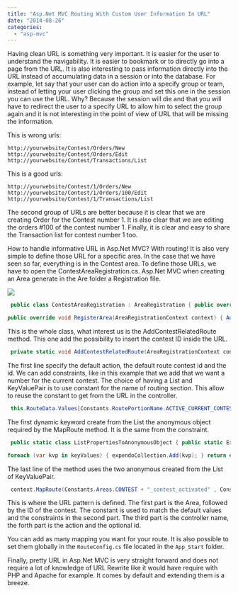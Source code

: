 ```yaml
---
title: "Asp.Net MVC Routing With Custom User Information In URL"
date: "2014-08-26"
categories: 
  - "asp-mvc"
---
```


Having clean URL is something very important. It is easier for the user to understand the navigability. It is easier to bookmark or to directly go into a page from the URL. It is also interesting to pass information directly into the URL instead of accumulating data in a session or into the database. For example, let say that your user can do action into a specify group or team, instead of letting your user clicking the group and set this one in the session you can use the URL. Why? Because the session will die and that you will have to redirect the user to a specify URL to allow him to select the group again and it is not interesting in the point of view of URL that will be missing the information.

This is wrong urls: 

``` 
http://yourwebsite/Contest/Orders/New http://yourwebsite/Contest/Orders/Edit http://yourwebsite/Contest/Transactions/List 
``` 

This is a good urls: 
``` 
http://yourwebsite/Contest/1/Orders/New http://yourwebsite/Contest/1/Orders/100/Edit http://yourwebsite/Contest/1/Transactions/List 
```  
The second group of URLs are better because it is clear that we are creating Order for the Contest number 1. It is also clear that we are editing the orders #100 of the contest number 1. Finally, it is clear and easy to share the Transaction list for contest number 1 too.

How to handle informative URL in Asp.Net MVC? With routing! It is also very simple to define those URL for a specific area. In the case that we have seen so far, everything is in the Contest area. To define those URLs, we have to open the ContestAreaRegistration.cs. Asp.Net MVC when creating an Area generate in the Are folder a Registration file.

![](images/RegistrationArea.png)


```csharp
 public class ContestAreaRegistration : AreaRegistration { public override string AreaName { get { return Constants.Areas.CONTEST; } }

public override void RegisterArea(AreaRegistrationContext context) { AddContestRelatedRoute(context); AddDefaultContestRoute(context); } private static void AddContestRelatedRoute(AreaRegistrationContext context) { var defaultValue = new List<KeyValuePair<string, object>> { new KeyValuePair<string, object>("action", "Index") , new KeyValuePair<string, object>(Constants.RoutePortionName.ACTIVE_CURRENT_CONTEST_ID, UrlParameter.Optional) , new KeyValuePair<string, object>("id", UrlParameter.Optional) }; var constraints = new List<KeyValuePair<string, object>> { new KeyValuePair<string, object>(Constants.RoutePortionName.ACTIVE_CURRENT_CONTEST_ID, @"\\d+") }; dynamic defaultValueObject = ListPropertiesToAnonymousObject.Convert(defaultValue); dynamic constraintsObject = ListPropertiesToAnonymousObject.Convert(constraints); context.MapRoute(Constants.Areas.CONTEST + "_contest_activated", Constants.Areas.CONTEST + "/{" + Constants.RoutePortionName.ACTIVE_CURRENT_CONTEST_ID + "}/{controller}/{action}/{id}", defaultValueObject, constraintsObject); } private static void AddDefaultContestRoute(AreaRegistrationContext context) { context.MapRoute(Constants.Areas.CONTEST + "_default", Constants.Areas.CONTEST + "/{controller}/{action}/{id}", new {action = "Index", id = UrlParameter.Optional}); } } 
```

This is the whole class, what interest us is the AddContestRelatedRoute method. This one add the possibility to insert the contest ID inside the URL.


```csharp
 private static void AddContestRelatedRoute(AreaRegistrationContext context) { var defaultValue = new List<KeyValuePair<string, object>> { new KeyValuePair<string, object>("action", "Index") , new KeyValuePair<string, object>(Constants.RoutePortionName.ACTIVE_CURRENT_CONTEST_ID, UrlParameter.Optional) , new KeyValuePair<string, object>("id", UrlParameter.Optional) }; var constraints = new List<KeyValuePair<string, object>> { new KeyValuePair<string, object>(Constants.RoutePortionName.ACTIVE_CURRENT_CONTEST_ID, @"\\d+") }; dynamic defaultValueObject = ListPropertiesToAnonymousObject.Convert(defaultValue); dynamic constraintsObject = ListPropertiesToAnonymousObject.Convert(constraints); context.MapRoute(Constants.Areas.CONTEST + "_contest_activated", Constants.Areas.CONTEST + "/{" + Constants.RoutePortionName.ACTIVE_CURRENT_CONTEST_ID + "}/{controller}/{action}/{id}", defaultValueObject, constraintsObject); } 
``` 

The first line specify the default action, the default route contest id and the id. We can add constraints, like in this example that we add that we want a number for the current contest. The choice of having a List and KeyValuePair is to use constant for the name of routing section. This allow to reuse the constant to get from the URL in the controller.


```csharp
 this.RouteData.Values[Constants.RoutePortionName.ACTIVE_CURRENT_CONTEST_ID] 
```

The first dynamic keyword create from the List the anonymous object required by the MapRoute method. It is the same from the constraint.


```csharp
 public static class ListPropertiesToAnonymousObject { public static ExpandoObject Convert(IEnumerable<KeyValuePair<string, object>> keyValues ) { var expendo = new ExpandoObject(); var expendoCollection = (ICollection<KeyValuePair<string, object>>)expendo;

foreach (var kvp in keyValues) { expendoCollection.Add(kvp); } return expendo; } } 
```

The last line of the method uses the two anonymous created from the List of KeyValuePair. 
```csharp
 context.MapRoute(Constants.Areas.CONTEST + "_contest_activated" , Constants.Areas.CONTEST + "/{" + Constants.RoutePortionName.ACTIVE_CURRENT_CONTEST_ID + "}/{controller}/{action}/{id}" , defaultValueObject , constraintsObject); 
```

This is where the URL pattern is defined. The first part is the Area, followed by the ID of the contest. The constant is used to match the default values and the constraints in the second part. The third part is the controller name, the forth part is the action and the optional id.

You can add as many mapping you want for your route. It is also possible to set them globally in the `RouteConfig.cs` file located in the `App_Start` folder.

Finally, pretty URL in Asp.Net MVC is very straight forward and does not require a lot of knowledge of URL Rewrite like it would have require with PHP and Apache for example. It comes by default and extending them is a breeze.
